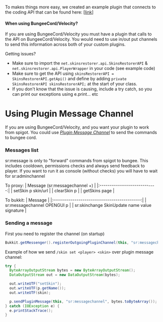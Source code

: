 To makes things more easy, we created an example plugin that connects to the coding API that can be found
here: [[link](https://github.com/SkinsRestorer/SkinsRestorerAPIExample)]

#### When using BungeeCord/Velocity?

If you are using BungeeCord/Velocity you must have a plugin that calls to the API on BungeeCord/Velocity. You would need
to use in/out put channels to send this information across both of your custom plugins.

Getting issues?

* Make sure to import the `net.skinsrestorer.api.SkinsRestorerAPI` & `net.skinsrestorer.api.PlayerWrapper` in your
  code (see example code)
* Make sure to get the API using `skinsRestorerAPI = SkinsRestorerAPI.getApi()`  and define by
  adding `private SkinsRestorerAPI skinsRestorerAPI;` at the start of your class.
* If you don't know that the issue is causing, include a try catch, so you can print our exceptions using e.print... etc

# Using Plugin Message Channel

If you are using BungeeCord/Velocity, and you want your plugin to work from spigot. You could use [*Plugin Message
Channel*](https://www.spigotmc.org/wiki/bukkit-bungee-plugin-messaging-channel/) to send the commands to bungee cord.

### Messages list

sr:message is only to "forward" commands from spigot to bungee. This includes cooldown, permissions checks and always
send feedback to player.
If you want to run it as console (without checks) you will have to wait for sr:adminchannel

To proxy:
| Message (sr:messagechannel +) |
|:-----------------------------:|
| setSkin p skin/url |
| clearSkin p |
| getSkins page |

To bukkit:
| Message |
|:---------------------------------------------:|
| sr:messagechannel OPENGUI p |
| sr:skinchange SkinUpdate name value signature |

### Sending a message

First you need to register the channel (on startup)

```java
Bukkit.getMessenger().registerOutgoingPluginChannel(this, "sr:messagechannel");
```

Example of how we send `/skin set <player> <skin>` over plugin message channel:

```java
try {
  ByteArrayOutputStream bytes = new ByteArrayOutputStream();
  DataOutputStream out = new DataOutputStream(bytes);

  out.writeUTF("setSkin");
  out.writeUTF(p.getName());
  out.writeUTF(skin);

  p.sendPluginMessage(this, "sr:messagechannel", bytes.toByteArray());
} catch (IOException e) {
  e.printStackTrace();
}
```
